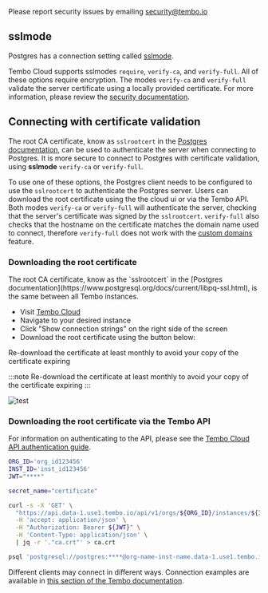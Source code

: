 
<Callout variant='tip'>

Please report security issues by emailing security@tembo.io

</Callout>

## sslmode

Postgres has a connection setting called [sslmode](https://www.postgresql.org/docs/current/libpq-ssl.html).

Tembo Cloud supports sslmodes `require`, `verify-ca`, and `verify-full`. All of these options require encryption. The modes `verify-ca` and `verify-full` validate the server certificate using a locally provided certificate. For more information, please review the [security documentation](/docs/product/cloud/security/tenant-issolation).

## Connecting with certificate validation

The root CA certificate, know as `sslrootcert` in the [Postgres documentation](https://www.postgresql.org/docs/current/libpq-ssl.html), can be used to authenticate the server when connecting to Postgres.
It is more secure to connect to Postgres with certificate validation, using **sslmode** `verify-ca` or `verify-full`.

To use one of these options, the Postgres client needs to be configured to use the `sslrootcert` to authenticate the Postgres server. Users can download the root certificate using the the cloud ui or via the Tembo API.
Both modes `verify-ca` or `verify-full` will authenticate the server, checking that the server's certificate was signed by the `sslrootcert`. `verify-full` also checks that the hostname on the certificate matches the domain name used to connect, therefore `verify-full` does not work with the [custom domains](/docs/product/cloud/configuration-and-management/custom-domains) feature.

### Downloading the root certificate

<Callout variant='info'>
	The root CA certificate, know as the `sslrootcert` in the [Postgres
	documentation](https://www.postgresql.org/docs/current/libpq-ssl.html), is
	the same between all Tembo instances.
</Callout>

-   Visit [Tembo Cloud](https://cloud.tembo.io)
-   Navigate to your desired instance
-   Click "Show connection strings" on the right side of the screen
-   Download the root certificate using the button below:

<Callout variant='warning'>
	Re-download the certificate at least monthly to avoid your copy of the
	certificate expiring
</Callout>

:::note
Re-download the certificate at least monthly to avoid your copy of the certificate expiring
:::

![test](./tembo-ui-download-cert-btn.svg)

### Downloading the root certificate via the Tembo API

For information on authenticating to the API, please see the [Tembo Cloud API authentication guide](/docs/development/api).

```bash
ORG_ID='org_id123456'
INST_ID='inst_id123456'
JWT="****"

secret_name="certificate"

curl -s -X 'GET' \
  "https://api.data-1.use1.tembo.io/api/v1/orgs/${ORG_ID}/instances/${INST_ID}/secrets/${secret_name}" \
  -H 'accept: application/json' \
  -H "Authorization: Bearer ${JWT}" \
  -H 'Content-Type: application/json' \
  | jq -r '."ca.crt"' > ca.crt

psql 'postgresql://postgres:****@org-name-inst-name.data-1.use1.tembo.io:5432?sslmode=verify-full&sslrootcert=ca.crt'
```

Different clients may connect in different ways. Connection examples are available in [this section of the Tembo documentation](/docs/getting-started/quickstarts/java).
